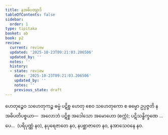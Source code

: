 ```yaml
---
title: နအဓိပတျာဒိ
tableOfContents: false
sidebar:
  order: 1
type: tipitaka
basket: ab
book: p2
review:
  current: review
  updated: '2025-10-23T09:21:03.206506'
  updated_by: ''
  notes: ''
  history:
  - state: review
    date: '2025-10-23T09:21:03.206506'
    updated_by: ''
    notes: ''
    previous_state: draft
---
```



<ReviewStatus review={frontmatter.review} showDetails={true} />

<HypothesisAnnotation frontmatter={frontmatter} />

<DynamicBreadcrumb />

<Division number="131" book="p2" e="ch" v="38" p="57">

<Paragraph number="365" book="p2">
ဟေတုဉ္စေဝ သဟေတုကဉ္စ ဓမ္မံ ပဋိစ္စ ဟေတု စေဝ သဟေတုကော စ ဓမ္မော ဥပ္ပဇ္ဇတိ နအဓိပတိပစ္စယာ—  အလောဘံ ပဋိစ္စ အဒေါသော အမောဟော (စက္ကံ); ပဋိသန္ဓိက္ခဏေ …ပေ…  (ပရိပုဏ္ဏံ နဝ), နပုရေဇာတေ နဝ, နပစ္ဆာဇာတေ နဝ, နအာသေဝနေ နဝ.
</Paragraph>
</Division>